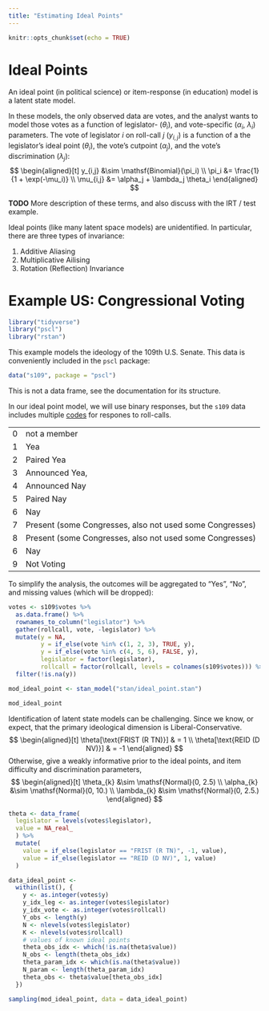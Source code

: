 ```yaml
---
title: "Estimating Ideal Points"
---
```


```r
knitr::opts_chunk$set(echo = TRUE)
```

# Ideal Points

An ideal point (in political science) or item-response (in education) model is a latent state model.

In these models, the only observed data are votes, and the analyst wants to 
model those votes as a function of legislator- ($\theta_i$), and vote-specific ($\alpha_i$, $\lambda_i$) parameters.
The vote of legislator $i$ on roll-call $j$ ($y_{i,j}$) is a function of a
the legislator's ideal point ($\theta_i$), the vote's cutpoint ($\alpha_j$), 
and the vote's discrimination ($\lambda_j$):
$$
\begin{aligned}[t]
y_{i,j} &\sim \mathsf{Binomial}(\pi_i) \\
\pi_i &= \frac{1}{1 + \exp(-\mu_i)} \\
\mu_{i,j} &= \alpha_j + \lambda_j \theta_i
\end{aligned}
$$

**TODO** More description of these terms, and also discuss with the IRT / test example.

Ideal points (like many latent space models) are unidentified. In particular, 
there are three types of invariance:

1. Additive Aliasing
2. Multiplicative Ailising
3. Rotation (Reflection) Invariance



# Example US: Congressional Voting

```r
library("tidyverse")
library("pscl")
library("rstan")
```

This example models the ideology of the 109th U.S. Senate. 
This data is conveniently included in the `pscl` package:
```r
data("s109", package = "pscl")
```
This is not a data frame, see the documentation for its structure.

In our ideal point model, we will use binary responses, but the `s109` data
includes multiple [codes](http://voteview.com/senate109.htm) for respones to 
roll-calls.

---- ----------------------------------------------------------
0    not a member
1    Yea
2    Paired Yea
3    Announced Yea,
4    Announced Nay
5    Paired Nay
6    Nay
7    Present (some Congresses, also not used some Congresses)
8    Present (some Congresses, also not used some Congresses)
6    Nay
9    Not Voting
---- ----------------------------------------------------------

To simplify the analysis, the outcomes will be aggregated to "Yes", "No", and missing values (which will be dropped):
```r
votes <- s109$votes %>%
  as.data.frame() %>%
  rownames_to_column("legislator") %>%
  gather(rollcall, vote, -legislator) %>%
  mutate(y = NA,
         y = if_else(vote %in% c(1, 2, 3), TRUE, y),
         y = if_else(vote %in% c(4, 5, 6), FALSE, y),
         legislator = factor(legislator),
         rollcall = factor(rollcall, levels = colnames(s109$votes))) %>%
  filter(!is.na(y))
```

```r
mod_ideal_point <- stan_model("stan/ideal_point.stan")
```
```r
mod_ideal_point
```

Identification of latent state models can be challenging.
Since we \textit{a priori} know, or expect, that the primary ideological dimension is Liberal-Conservative.
$$
\begin{aligned}[t]
\theta[\text{FRIST (R TN)}] & = 1 \\
\theta[\text{REID (D NV)}] & = -1
\end{aligned}
$$
Otherwise, give a weakly informative prior to the ideal points, and item difficulty and discrimination parameters,
$$
\begin{aligned}[t]
\theta_{k} &\sim \mathsf{Normal}(0, 2.5) \\
\alpha_{k} &\sim \mathsf{Normal}(0, 10.) \\
\lambda_{k} &\sim \mathsf{Normal}(0, 2.5.) 
\end{aligned}
$$


```r
theta <- data_frame(
  legislator = levels(votes$legislator),
  value = NA_real_
  ) %>%
  mutate(
    value = if_else(legislator == "FRIST (R TN)", -1, value),
    value = if_else(legislator == "REID (D NV)", 1, value)    
  )
```

```r
data_ideal_point <-
  within(list(), {
    y <- as.integer(votes$y)
    y_idx_leg <- as.integer(votes$legislator)
    y_idx_vote <- as.integer(votes$rollcall)
    Y_obs <- length(y)
    N <- nlevels(votes$legislator)
    K <- nlevels(votes$rollcall)
    # values of known ideal points
    theta_obs_idx <- which(!is.na(theta$value))
    N_obs <- length(theta_obs_idx)
    theta_param_idx <- which(is.na(theta$value))
    N_param <- length(theta_param_idx)
    theta_obs <- theta$value[theta_obs_idx]
  })
```

```r
sampling(mod_ideal_point, data = data_ideal_point)
```


